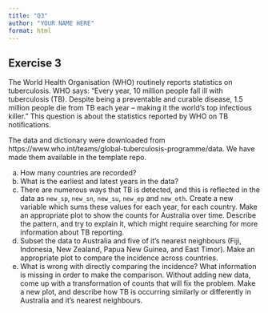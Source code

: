 ```yaml
---
title: "Q3"
author: "YOUR NAME HERE"
format: html
---
```


## Exercise 3

The World Health Organisation (WHO) routinely reports statistics on tuberculosis. WHO says: "Every year, 10 million people fall ill with tuberculosis (TB). Despite being a preventable and curable disease, 1.5 million people die from TB each year – making it the world’s top infectious killer." This question is about the statistics reported by WHO on TB notifications. 

The data and dictionary were downloaded from https://www.who.int/teams/global-tuberculosis-programme/data. We have made them available in the template repo.

a. How many countries are recorded?
b. What is the earliest and latest years in the data?
c. There are numerous ways that TB is detected, and this is reflected in the data as `new_sp`, `new_sn`, `new_su`, `new_ep` and `new_oth`. Create a new variable which sums these values for each year, for each country. Make an appropriate plot to show the counts for Australia over time. Describe the pattern, and try to explain it, which might require searching for more information about TB reporting.
d. Subset the data to Australia and five of it's nearest neighbours (Fiji, Indonesia, New Zealand, Papua New Guinea, and East Timor). Make an appropriate plot to compare the incidence across countries. 
e. What is wrong with directly comparing the incidence? What information is missing in order to make the comparison. Without adding new data, come up with a transformation of counts that will fix the problem. Make a new plot, and describe how TB is occurring similarly or differently in Australia and it's nearest neighbours.
